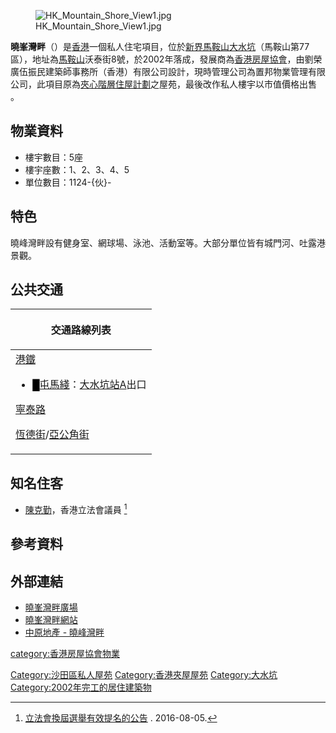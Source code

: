 [[File:HK_Mountain_Shore_View1.jpg|thumb]]

'''曉峯灣畔'''（{{lang-en|Mountain Shore}}）是[[香港|香港]]一個私人住宅項目，位於[[新界|新界]][[馬鞍山_(香港市鎮)|馬鞍山]][[大水坑|大水坑]]（馬鞍山第77區），地址為[[馬鞍山_(香港市鎮)|馬鞍山]]沃泰街8號，於2002年落成，發展商為[[香港房屋協會|香港房屋協會]]，由劉榮廣伍振民建築師事務所（香港）有限公司設計，現時管理公司為置邦物業管理有限公司，此項目原為[[夾心階層住屋計劃|夾心階層住屋計劃]]之屋苑，最後改作私人樓宇以市值價格出售 。

==物業資料==
*樓宇數目：5座
*樓宇座數：1、2、3、4、5
*單位數目：1124-{伙}-

==特色==
曉峰灣畔設有健身室、網球場、泳池、活動室等。大部分單位皆有城門河、吐露港景觀。

==公共交通==
{| class="mw-collapsible mw-collapsed wikitable" style="background:white; margin: 0 auto; width: auto;" 
! 交通路線列表
|-
|
;[[港鐵|港鐵]]
*<font color="{{屯馬綫色彩}}">█</font>[[屯馬綫|屯馬綫]]：[[大水坑站|大水坑站]]A出口

;[[寧泰路|寧泰路]]
{{九龍新界巴士簡單列表|43X|81C|85K|85S|89C|281X|286M|289K}}{{大嶼山巴士簡單列表|A41P|NA40}}{{過海隧道巴士簡單列表|681P|682A|981P}}{{新界專線小巴簡單列表|810}}


;[[恆德街|恆德街]]/[[亞公角街|亞公角街]]
{{九龍新界巴士簡單列表|40X|84M|85M|85X|86C|86K|86S|87D|89D|89P|89S|286C|286M|299X|N281}}{{大嶼山巴士簡單列表|A41P|N42}}
{{過海隧道巴士簡單列表|680|680A|680P|682|N680}}{{新界專線小巴簡單列表|803|805S|808|808P|810|811B|811S}}{{新界居民巴士簡單列表|NR821}}
|}

==知名住客==
*[[陳克勤|陳克勤]]，香港立法會議員 <ref>[https://www.gld.gov.hk/egazette/pdf/20162022e/cgn2016202236.pdf 立法會換屆選舉有效提名的公告] {{Wayback|url=https://www.gld.gov.hk/egazette/pdf/20162022e/cgn2016202236.pdf |date=20181027103141 }}. 2016-08-05.</ref>
==參考資料==
{{reflist}}{{noteFoot}}

==外部連結==
*[http://www.hkmountainshore.com/forum/index.php 曉峯灣畔廣場]{{Wayback|url=http://www.hkmountainshore.com/forum/index.php |date=20120129011055 }}
*[https://web.archive.org/web/20190821003229/http://www.eastpointhk.com/mountainshore/chi/index/index.asp 曉峯灣畔網站]
*[http://www.centanet.com.hk/csale/Mountain_shore/default.html 中原地產 - 曉峰灣畔]{{Wayback|url=http://www.centanet.com.hk/csale/Mountain_shore/default.html |date=20081210175453 }}
{{DEFAULTSORT: Mountain Shore}}
[[Category:沙田區私人屋苑|Category:沙田區私人屋苑]]
[[Category:香港夾屋屋苑|Category:香港夾屋屋苑]]
[[Category:大水坑|Category:大水坑]]
[[Category:2002年完工的居住建築物|Category:2002年完工的居住建築物]]
[[category:香港房屋協會物業|category:香港房屋協會物業]]